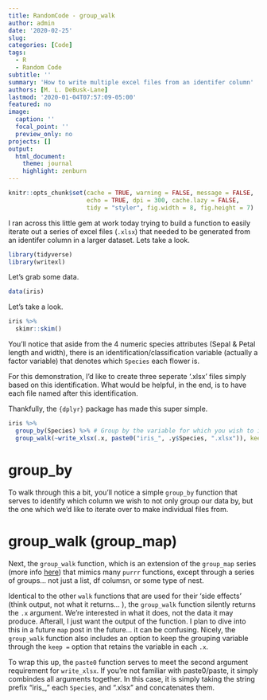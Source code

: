 ```yaml
---
title: RandomCode - group_walk
author: admin
date: '2020-02-25'
slug:  
categories: [Code]
tags:
  - R
  - Random Code
subtitle: ''
summary: 'How to write multiple excel files from an identifer column'
authors: [M. L. DeBusk-Lane]
lastmod: '2020-01-04T07:57:09-05:00'
featured: no
image:
  caption: ''
  focal_point: ''
  preview_only: no
projects: []
output: 
  html_document:
    theme: journal
    highlight: zenburn
---
```

```r
knitr::opts_chunk$set(cache = TRUE, warning = FALSE, message = FALSE, 
                      echo = TRUE, dpi = 300, cache.lazy = FALSE,
                      tidy = "styler", fig.width = 8, fig.height = 7)
```

I ran across this little gem at work today trying to build a function to easily iterate out a series of excel files (`.xlsx`) that needed to be generated from an identifer column in a larger dataset. Lets take a look.  

```r
library(tidyverse)
library(writexl)
```

Let's grab some data. 

```r
data(iris)
```

Let's take a look. 

```r
iris %>% 
  skimr::skim()
```

You'll notice that aside from the 4 numeric species attributes (Sepal & Petal length and width), there is an identification/classification variable (actually a factor variable) that denotes which `Species` each flower is. 

For this demonstration, I'd like to create three seperate '.xlsx' files simply based on this identification. What would be helpful, in the end, is to have each file named after this identification. 

Thankfully, the `{dplyr}` package has made this super simple. 

```r
iris %>% 
  group_by(Species) %>% # Group by the variable for which you wish to iterate over to create individual files from. 
  group_walk(~write_xlsx(.x, paste0("iris_", .y$Species, ".xlsx")), keep = TRUE)
```

# group_by

To walk through this a bit, you'll notice a simple `group_by` function that serves to identify which column we wish to not only group our data by, but the one which we'd like to iterate over to make individual files from. 

# group_walk (group_map)

Next, the `group_walk` function, which is an extension of the `group_map` series (more info [here](https://dplyr.tidyverse.org/reference/group_map.html)) that mimics many `purrr` functions, except through a series of groups... not just a list, df columsn, or some type of nest. 

Identical to the other `walk` functions that are used for their 'side effects' (think output, not what it returns... ), the `group_walk` function silently returns the `.x` argument. We're interested in what it does, not the data it may produce. Afterall, I just want the output of the function. I plan to dive into this in a future `map` post in the future... it can be confusing. Nicely, the `group_walk` function also includes an option to keep the grouping variable through the `keep =` option that retains the variable in each `.x`. 

To wrap this up, the `paste0` function serves to meet the second argument requirement for `write_xlsx`. If you're not familiar with paste0/paste, it simply combindes all arguments together. In this case, it is simply taking the string prefix "iris_," each `Species`, and ".xlsx" and concatenates them. 
